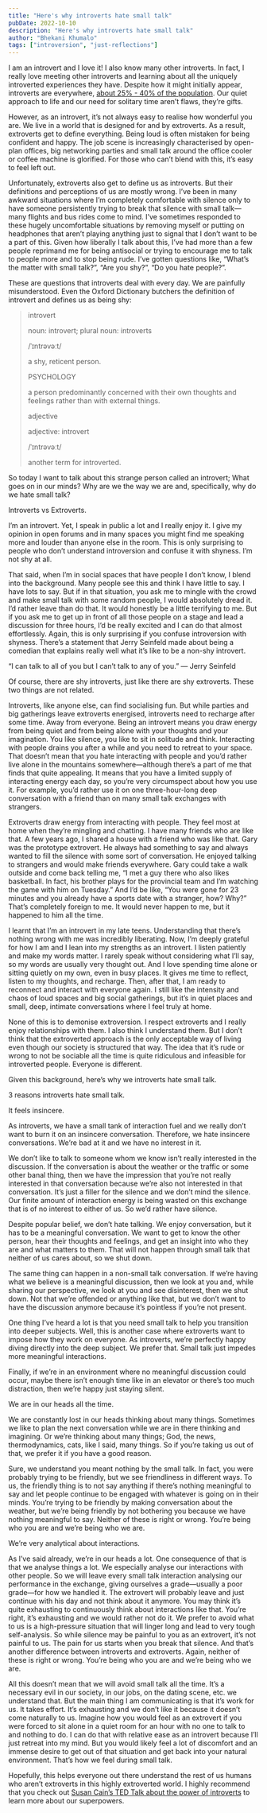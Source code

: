 ```yaml
---
title: "Here's why introverts hate small talk"
pubDate: 2022-10-10
description: "Here's why introverts hate small talk"
author: "Bhekani Khumalo"
tags: ["introversion", "just-reflections"]
---
```



I am an introvert and I love it! I also know many other introverts. In fact, I really love meeting other introverts and learning about all the uniquely introverted experiences they have. Despite how it might initially appear, introverts are everywhere, [about 25% - 40% of the population](https://www.verywellmind.com/signs-you-are-an-introvert-2795427#:~:text=While%20introverts%20make%20up%20an,are%20socially%20anxious%20or%20shy.). Our quiet approach to life and our need for solitary time aren’t flaws, they’re gifts.

However, as an introvert, it’s not always easy to realise how wonderful you are. We live in a world that is designed for and by extroverts. As a result, extroverts get to define everything. Being loud is often mistaken for being confident and happy. The job scene is increasingly characterised by open-plan offices, big networking parties and small talk around the office cooler or coffee machine is glorified. For those who can’t blend with this, it’s easy to feel left out.

Unfortunately, extroverts also get to define us as introverts. But their definitions and perceptions of us are mostly wrong. I’ve been in many awkward situations where I’m completely comfortable with silence only to have someone persistently trying to break that silence with small talk—many flights and bus rides come to mind. I’ve sometimes responded to these hugely uncomfortable situations by removing myself or putting on headphones that aren’t playing anything just to signal that I don’t want to be a part of this. Given how liberally I talk about this, I’ve had more than a few people reprimand me for being antisocial or trying to encourage me to talk to people more and to stop being rude. I’ve gotten questions like, “What’s the matter with small talk?”, “Are you shy?”, “Do you hate people?”.

These are questions that introverts deal with every day. We are painfully misunderstood. Even the Oxford Dictionary butchers the definition of introvert and defines us as being shy:

> introvert
>
> noun: introvert; plural noun: introverts
>
> /ˈɪntrəvəːt/
>
> a shy, reticent person.
>
> PSYCHOLOGY
>
> a person predominantly concerned with their own thoughts and feelings rather than with external things.
>
> adjective
>
> adjective: introvert
>
> /ˈɪntrəvəːt/
>
> another term for introverted.

So today I want to talk about this strange person called an introvert; What goes on in our minds? Why are we the way we are and, specifically, why do we hate small talk?

Introverts vs Extroverts.

I’m an introvert. Yet, I speak in public a lot and I really enjoy it. I give my opinion in open forums and in many spaces you might find me speaking more and louder than anyone else in the room. This is only surprising to people who don’t understand introversion and confuse it with shyness. I’m not shy at all.

That said, when I’m in social spaces that have people I don’t know, I blend into the background. Many people see this and think I have little to say. I have lots to say. But if in that situation, you ask me to mingle with the crowd and make small talk with some random people, I would absolutely dread it. I’d rather leave than do that. It would honestly be a little terrifying to me. But if you ask me to get up in front of all those people on a stage and lead a discussion for three hours, I’d be really excited and I can do that almost effortlessly. Again, this is only surprising if you confuse introversion with shyness. There’s a statement that Jerry Seinfeld made about being a comedian that explains really well what it’s like to be a non-shy introvert.

“I can talk to all of you but I can’t talk to any of you.” — Jerry Seinfeld

Of course, there are shy introverts, just like there are shy extroverts. These two things are not related.

Introverts, like anyone else, can find socialising fun. But while parties and big gatherings leave extroverts energised, introverts need to recharge after some time. Away from everyone. Being an introvert means you draw energy from being quiet and from being alone with your thoughts and your imagination. You like silence, you like to sit in solitude and think. Interacting with people drains you after a while and you need to retreat to your space. That doesn’t mean that you hate interacting with people and you’d rather live alone in the mountains somewhere—although there’s a part of me that finds that quite appealing. It means that you have a limited supply of interacting energy each day, so you’re very circumspect about how you use it. For example, you’d rather use it on one three-hour-long deep conversation with a friend than on many small talk exchanges with strangers.

Extroverts draw energy from interacting with people. They feel most at home when they’re mingling and chatting. I have many friends who are like that. A few years ago, I shared a house with a friend who was like that. Gary was the prototype extrovert. He always had something to say and always wanted to fill the silence with some sort of conversation. He enjoyed talking to strangers and would make friends everywhere. Gary could take a walk outside and come back telling me, “I met a guy there who also likes basketball. In fact, his brother plays for the provincial team and I’m watching the game with him on Tuesday.” And I’d be like, “You were gone for 23 minutes and you already have a sports date with a stranger, how? Why?” That’s completely foreign to me. It would never happen to me, but it happened to him all the time.

I learnt that I’m an introvert in my late teens. Understanding that there’s nothing wrong with me was incredibly liberating. Now, I’m deeply grateful for how I am and I lean into my strengths as an introvert. I listen patiently and make my words matter. I rarely speak without considering what I’ll say, so my words are usually very thought out. And I love spending time alone or sitting quietly on my own, even in busy places. It gives me time to reflect, listen to my thoughts, and recharge. Then, after that, I am ready to reconnect and interact with everyone again. I still like the intensity and chaos of loud spaces and big social gatherings, but it’s in quiet places and small, deep, intimate conversations where I feel truly at home.

None of this is to demonise extroversion. I respect extroverts and I really enjoy relationships with them. I also think I understand them. But I don’t think that the extroverted approach is the only acceptable way of living even though our society is structured that way. The idea that it’s rude or wrong to not be sociable all the time is quite ridiculous and infeasible for introverted people. Everyone is different.

Given this background, here’s why we introverts hate small talk.

3 reasons introverts hate small talk.

It feels insincere.

As introverts, we have a small tank of interaction fuel and we really don’t want to burn it on an insincere conversation. Therefore, we hate insincere conversations. We’re bad at it and we have no interest in it.

We don’t like to talk to someone whom we know isn’t really interested in the discussion. If the conversation is about the weather or the traffic or some other banal thing, then we have the impression that you’re not really interested in that conversation because we’re also not interested in that conversation. It’s just a filler for the silence and we don’t mind the silence. Our finite amount of interaction energy is being wasted on this exchange that is of no interest to either of us. So we’d rather have silence.

Despite popular belief, we don’t hate talking. We enjoy conversation, but it has to be a meaningful conversation. We want to get to know the other person, hear their thoughts and feelings, and get an insight into who they are and what matters to them. That will not happen through small talk that neither of us cares about, so we shut down.

The same thing can happen in a non-small talk conversation. If we’re having what we believe is a meaningful discussion, then we look at you and, while sharing our perspective, we look at you and see disinterest, then we shut down. Not that we’re offended or anything like that, but we don’t want to have the discussion anymore because it’s pointless if you’re not present.

One thing I’ve heard a lot is that you need small talk to help you transition into deeper subjects. Well, this is another case where extroverts want to impose how they work on everyone. As introverts, we’re perfectly happy diving directly into the deep subject. We prefer that. Small talk just impedes more meaningful interactions.

Finally, if we’re in an environment where no meaningful discussion could occur, maybe there isn’t enough time like in an elevator or there’s too much distraction, then we’re happy just staying silent.

We are in our heads all the time.

We are constantly lost in our heads thinking about many things. Sometimes we like to plan the next conversation while we are in there thinking and imagining. Or we’re thinking about many things; God, the news, thermodynamics, cats, like I said, many things. So if you’re taking us out of that, we prefer it if you have a good reason.

Sure, we understand you meant nothing by the small talk. In fact, you were probably trying to be friendly, but we see friendliness in different ways. To us, the friendly thing is to not say anything if there’s nothing meaningful to say and let people continue to be engaged with whatever is going on in their minds. You’re trying to be friendly by making conversation about the weather, but we’re being friendly by not bothering you because we have nothing meaningful to say. Neither of these is right or wrong. You’re being who you are and we’re being who we are.

We’re very analytical about interactions.

As I’ve said already, we’re in our heads a lot. One consequence of that is that we analyse things a lot. We especially analyse our interactions with other people. So we will leave every small talk interaction analysing our performance in the exchange, giving ourselves a grade—usually a poor grade—for how we handled it. The extrovert will probably leave and just continue with his day and not think about it anymore. You may think it’s quite exhausting to continuously think about interactions like that. You’re right, it’s exhausting and we would rather not do it. We prefer to avoid what to us is a high-pressure situation that will linger long and lead to very tough self-analysis. So while silence may be painful to you as an extrovert, it’s not painful to us. The pain for us starts when you break that silence. And that’s another difference between introverts and extroverts. Again, neither of these is right or wrong. You’re being who you are and we’re being who we are.

All this doesn’t mean that we will avoid small talk all the time. It’s a necessary evil in our society, in our jobs, on the dating scene, etc. we understand that. But the main thing I am communicating is that it’s work for us. It takes effort. It’s exhausting and we don’t like it because it doesn’t come naturally to us. Imagine how you would feel as an extrovert if you were forced to sit alone in a quiet room for an hour with no one to talk to and nothing to do. I can do that with relative ease as an introvert because I’ll just retreat into my mind. But you would likely feel a lot of discomfort and an immense desire to get out of that situation and get back into your natural environment. That’s how we feel during small talk.

Hopefully, this helps everyone out there understand the rest of us humans who aren’t extroverts in this highly extroverted world. I highly recommend that you check out [Susan Cain’s TED Talk about the power of introverts](https://www.youtube.com/watch?v=c0KYU2j0TM4&t=4s) to learn more about our superpowers.

<YouTube id="https://www.youtube.com/watch?v=c0KYU2j0TM4&t=4s" />
